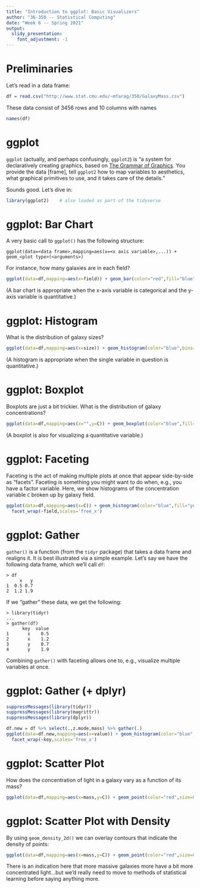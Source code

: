 ```yaml
---
title: "Introduction to ggplot: Basic Visualizers"
author: "36-350 -- Statistical Computing"
date: "Week 6 -- Spring 2021"
output: 
  slidy_presentation: 
    font_adjustment: -1
---
```


Preliminaries
===

Let's read in a data frame:
```r
df = read.csv("http://www.stat.cmu.edu/~mfarag/350/GalaxyMass.csv")
```
These data consist of 3456 rows and 10 columns with names
```r
names(df)
```

ggplot
===

`ggplot` (actually, and perhaps confusingly, `ggplot2`) is "a system for declaratively creating graphics, based on [The Grammar of Graphics](https://www.amazon.com/Grammar-Graphics-Statistics-Computing/dp/0387245448/ref=as_li_ss_tl?ie=UTF8&qid=1477928463&sr=8-1&keywords=the+grammar+of+graphics&linkCode=sl1&tag=ggplot2-20&linkId=f0130e557161b83fbe97ba0e9175c431). You provide the data [frame], tell `ggplot2` how to map variables to aesthetics, what graphical primitives to use, and it takes care of the details."

Sounds good. Let's dive in:
```r
library(ggplot2)    # also loaded as part of the tidyverse
```

ggplot: Bar Chart
===

A very basic call to `ggplot()` has the following structure:
```
ggplot(data=<data frame>,mapping=aes(x=<x axis variable>,...)) + geom_<plot type>(<arguments>)
```
For instance, how many galaxies are in each field?
```r
ggplot(data=df,mapping=aes(x=field)) + geom_bar(color="red",fill="blue")
```
(A bar chart is appropriate when the x-axis variable is categorical and the y-axis variable is quantitative.)

ggplot: Histogram
===

What is the distribution of galaxy sizes?
```r
ggplot(data=df,mapping=aes(x=size)) + geom_histogram(color="blue",bins=25)
```
(A histogram is appropriate when the single variable in question is quantitative.)

ggplot: Boxplot
===

Boxplots are just a bit trickier. What is the distribution of galaxy concentrations?
```r
ggplot(data=df,mapping=aes(x="",y=C)) + geom_boxplot(color="blue",fill="orange")
```
(A boxplot is also for visualizing a quantitative variable.)

ggplot: Faceting
===

Faceting is the act of making multiple plots at once that appear side-by-side as "facets". Faceting is something you might want to do when, e.g., you have a factor variable. Here, we show histograms of the concentration variable `C` broken up by galaxy field.
```r
ggplot(data=df,mapping=aes(x=C)) + geom_histogram(color="blue",fill="yellow",bins=25) +
  facet_wrap(~field,scales='free_x')
```

ggplot: Gather
===

`gather()` is a function (from the `tidyr` package) that takes a data frame and realigns it. It is best illustrated via a simple example. Let's say we have the following data frame, which we'll call `df`:
```
> df
     x   y
1  0.5 0.7
2  1.2 1.9
```
If we "gather" these data, we get the following:
```
> library(tidyr)
...
> gather(df)
      key  value
1       x    0.5
2       x    1.2
3       y    0.7
4       y    1.9
```
Combining `gather()` with faceting allows one to, e.g., visualize multiple variables at once.

ggplot: Gather (+ dplyr)
===

```r
suppressMessages(library(tidyr))
suppressMessages(library(magrittr))
suppressMessages(library(dplyr))

df.new = df %>% select(.,z.mode,mass) %>% gather(.)
ggplot(data=df.new,mapping=aes(x=value)) + geom_histogram(color="blue",fill="yellow",bins=25) +
  facet_wrap(~key,scales='free_x')
```

ggplot: Scatter Plot
===

How does the concentration of light in a galaxy vary as a function of its mass?
```r
ggplot(data=df,mapping=aes(x=mass,y=C)) + geom_point(color="red",size=0.5)
```

ggplot: Scatter Plot with Density
===

By using `geom_density_2d()` we can overlay contours that indicate the density of points:
```r
ggplot(data=df,mapping=aes(x=mass,y=C)) + geom_point(color="red",size=0.5) + geom_density_2d(size=1.5)
```
There is an indication here that more massive galaxies more have a bit more concentrated light...but we'd really need to move to methods of statistical learning before saying anything more.


